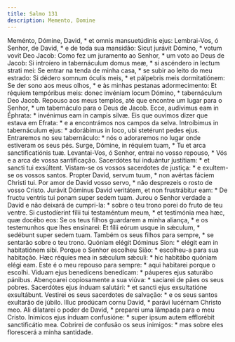 ```yaml
---
title: Salmo 131
description: Memento, Domine
---
```


<div class="side-by-side not-content">
  <span class="text-justify">
    Meménto, Dómine, David, * et omnis mansuetúdinis ejus:
  </span>
  <span class="text-justify">
    Lembrai-Vos, ó Senhor, de David, * e de toda sua mansidão:
  </span>
  <span class="text-justify">
    Sicut jurávit Dómino, * votum vovit Deo Jacob:
  </span>
  <span class="text-justify">
    Como fez um juramento ao Senhor, * um voto ao Deus de Jacob:
  </span>
  <span class="text-justify">
    Si introíero in tabernáculum domus meæ, * si ascéndero in lectum strati mei:
  </span>
  <span class="text-justify">
    Se entrar na tenda de minha casa, * se subir ao leito do meu estrado:
  </span>
  <span class="text-justify">
    Si dédero somnum óculis meis, * et pálpebris meis dormitatiónem:
  </span>
  <span class="text-justify">
    Se der sono aos meus olhos, * e às minhas pestanas adormecimento:
  </span>
  <span class="text-justify">
    Et réquiem tempóribus meis: donec invéniam locum Dómino, * tabernáculum Deo
    Jacob.
  </span>
  <span class="text-justify">
    Repouso aos meus templos, até que encontre um lugar para o Senhor, * um
    tabernáculo para o Deus de Jacob.
  </span>
  <span class="text-justify">
    Ecce, audívimus eam in Éphrata: * invénimus eam in campis silvæ.
  </span>
  <span class="text-justify">
    Eis que ouvimos dizer que estava em Efrata: * e a encontrámos nos campos da
    selva.
  </span>
  <span class="text-justify">
    Introíbimus in tabernáculum ejus: * adorábimus in loco, ubi stetérunt pedes
    ejus.
  </span>
  <span class="text-justify">
    Entraremos no seu tabernáculo: * nós o adoraremos no lugar onde estiveram os
    seus pés.
  </span>
  <span class="text-justify">
    Surge, Dómine, in réquiem tuam, * Tu et arca sanctificatiónis tuæ.
  </span>
  <span class="text-justify">
    Levantai-Vos, ó Senhor, entrai no vosso repouso, * Vós e a arca de vossa
    santificação.
  </span>
  <span class="text-justify">
    Sacerdótes tui induántur justítiam: * et sancti tui exsúltent.
  </span>
  <span class="text-justify">
    Vistam-se os vossos sacerdotes de justiça: * e exultem-se os vossos santos.
  </span>
  <span class="text-justify">
    Propter David, servum tuum, * non avértas fáciem Christi tui.
  </span>
  <span class="text-justify">
    Por amor de David vosso servo, * não desprezeis o rosto de vosso Cristo.
  </span>
  <span class="text-justify">
    Jurávit Dóminus David veritátem, et non frustrábitur eam: * De fructu
    ventris tui ponam super sedem tuam.
  </span>
  <span class="text-justify">
    Jurou o Senhor verdade a David e não deixará de cumpri-la: * sobre o teu
    trono porei do fruto de teu ventre.
  </span>
  <span class="text-justify">
    Si custodíerint fílii tui testaméntum meum, * et testimónia mea hæc, quæ
    docébo eos:
  </span>
  <span class="text-justify">
    Se os teus filhos guardarem a minha aliança, * e os testemunhos que lhes
    ensinarei:
  </span>
  <span class="text-justify">
    Et fílii eórum usque in sǽculum, * sedébunt super sedem tuam.
  </span>
  <span class="text-justify">
    Também os seus filhos para sempre, * se sentarão sobre o teu trono.
  </span>
  <span class="text-justify">
    Quóniam elégit Dóminus Sion: * elégit eam in habitatiónem sibi.
  </span>
  <span class="text-justify">
    Porque o Senhor escolheu Sião: * escolheu-a para sua habitação.
  </span>
  <span class="text-justify">
    Hæc réquies mea in sǽculum sǽculi: * hic habitábo quóniam elégi eam.
  </span>
  <span class="text-justify">
    Este é o meu repouso para sempre: * aqui habitarei porque o escolhi.
  </span>
  <span class="text-justify">
    Víduam ejus benedícens benedícam: * páuperes ejus saturábo pánibus.
  </span>
  <span class="text-justify">
    Abençoarei copiosamente a sua viúva: * saciarei de pães os seus pobres.
  </span>
  <span class="text-justify">
    Sacerdótes ejus índuam salutári: * et sancti ejus exsultatióne exsultábunt.
  </span>
  <span class="text-justify">
    Vestirei os seus sacerdotes de salvação: * e os seus santos exultarão de
    júbilo.
  </span>
  <span class="text-justify">
    Illuc prodúcam cornu David, * parávi lucérnam Christo meo.
  </span>
  <span class="text-justify">
    Ali dilatarei o poder de David, * preparei uma lâmpada para o meu Cristo.
  </span>
  <span class="text-justify">
    Inimícos ejus índuam confusióne: * super ipsum autem efflorébit
    sanctificátio mea.
  </span>
  <span class="text-justify">
    Cobrirei de confusão os seus inimigos: * mas sobre eles florescerá a minha
    santidade.
  </span>
</div>
